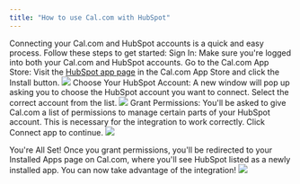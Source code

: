 ```yaml
---
title: "How to use Cal.com with HubSpot"
---
```


Connecting your Cal.com and HubSpot accounts is a quick and easy process. Follow these steps to get started:
<Steps>
<Step>
Sign In: Make sure you're logged into both your Cal.com and HubSpot accounts.
</Step>
<Step>
Go to the Cal.com App Store: Visit the [HubSpot app page](https://app.cal.com/apps/hubspot) in the Cal.com App Store and click the Install button.
<img src="/images/i1599x807-x2DRUUT-DkbF_yljih9.png" />
</Step>
<Step>
Choose Your HubSpot Account: A new window will pop up asking you to choose the HubSpot account you want to connect. Select the correct account from the list.
<img src="/images/i1600x1287-XKGU-PMvAkrB_zq004d.png" />
</Step>
<Step>
Grant Permissions: You'll be asked to give Cal.com a list of permissions to manage certain parts of your HubSpot account. This is necessary for the integration to work correctly. Click Connect app to continue.
<img src="/images/i1600x1253-8BQ3KGqrqGTp_xrhqzd.png" />
</Step>

You're All Set! Once you grant permissions, you'll be redirected to your Installed Apps page on Cal.com, where you'll see HubSpot listed as a newly installed app. You can now take advantage of the integration!
<img src="/images/i1600x813-fFKsveiL2GuM_wk8cv1.png" />

